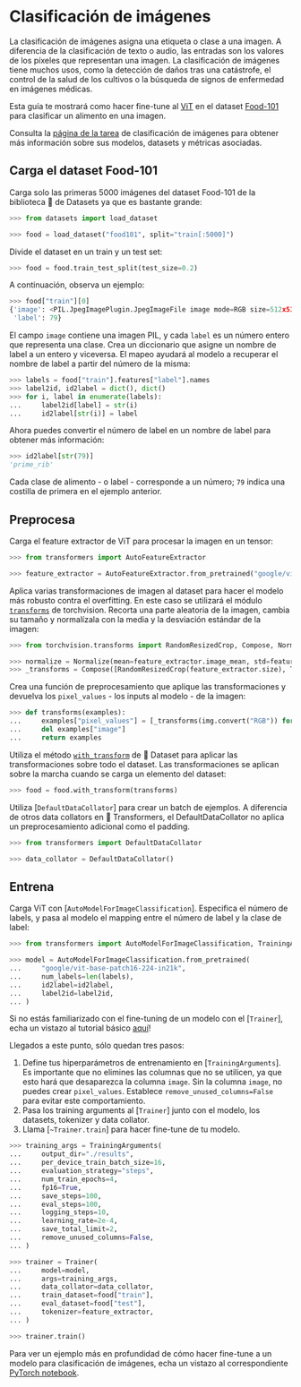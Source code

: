 <!--Copyright 2022 The HuggingFace Team. All rights reserved.

Licensed under the Apache License, Version 2.0 (the "License"); you may not use this file except in compliance with
the License. You may obtain a copy of the License at

http://www.apache.org/licenses/LICENSE-2.0

Unless required by applicable law or agreed to in writing, software distributed under the License is distributed on
an "AS IS" BASIS, WITHOUT WARRANTIES OR CONDITIONS OF ANY KIND, either express or implied. See the License for the
specific language governing permissions and limitations under the License.
-->

# Clasificación de imágenes

<Youtube id="tjAIM7BOYhw"/>

La clasificación de imágenes asigna una etiqueta o clase a una imagen. A diferencia de la clasificación de texto o audio, las entradas son los valores de los píxeles que representan una imagen. La clasificación de imágenes tiene muchos usos, como la detección de daños tras una catástrofe, el control de la salud de los cultivos o la búsqueda de signos de enfermedad en imágenes médicas.

Esta guía te mostrará como hacer fine-tune al [ViT](https://huggingface.co/docs/transformers/v4.16.2/en/model_doc/vit) en el dataset [Food-101](https://huggingface.co/datasets/food101) para clasificar un alimento en una imagen.

<Tip>

Consulta la [página de la tarea](https://huggingface.co/tasks/audio-classification) de clasificación de imágenes para obtener más información sobre sus modelos, datasets y métricas asociadas.

</Tip>

## Carga el dataset Food-101

Carga solo las primeras 5000 imágenes del dataset Food-101 de la biblioteca 🤗 de Datasets ya que es bastante grande:

```py
>>> from datasets import load_dataset

>>> food = load_dataset("food101", split="train[:5000]")
```

Divide el dataset en un train y un test set:

```py
>>> food = food.train_test_split(test_size=0.2)
```

A continuación, observa un ejemplo:

```py
>>> food["train"][0]
{'image': <PIL.JpegImagePlugin.JpegImageFile image mode=RGB size=512x512 at 0x7F52AFC8AC50>,
 'label': 79}
```

El campo `image` contiene una imagen PIL, y cada `label` es un número entero que representa una clase. Crea un diccionario que asigne un nombre de label a un entero y viceversa. El mapeo ayudará al modelo a recuperar el nombre de label a partir del número de la misma:

```py
>>> labels = food["train"].features["label"].names
>>> label2id, id2label = dict(), dict()
>>> for i, label in enumerate(labels):
...     label2id[label] = str(i)
...     id2label[str(i)] = label
```

Ahora puedes convertir el número de label en un nombre de label para obtener más información:

```py
>>> id2label[str(79)]
'prime_rib'
```

Cada clase de alimento - o label - corresponde a un número; `79` indica una costilla de primera en el ejemplo anterior.

## Preprocesa

Carga el feature extractor de ViT para procesar la imagen en un tensor:

```py
>>> from transformers import AutoFeatureExtractor

>>> feature_extractor = AutoFeatureExtractor.from_pretrained("google/vit-base-patch16-224-in21k")
```

Aplica varias transformaciones de imagen al dataset para hacer el modelo más robusto contra el overfitting. En este caso se utilizará el módulo [`transforms`](https://pytorch.org/vision/stable/transforms.html) de torchvision. Recorta una parte aleatoria de la imagen, cambia su tamaño y normalízala con la media y la desviación estándar de la imagen:

```py
>>> from torchvision.transforms import RandomResizedCrop, Compose, Normalize, ToTensor

>>> normalize = Normalize(mean=feature_extractor.image_mean, std=feature_extractor.image_std)
>>> _transforms = Compose([RandomResizedCrop(feature_extractor.size), ToTensor(), normalize])
```

Crea una función de preprocesamiento que aplique las transformaciones y devuelva los `pixel_values` - los inputs al modelo - de la imagen:

```py
>>> def transforms(examples):
...     examples["pixel_values"] = [_transforms(img.convert("RGB")) for img in examples["image"]]
...     del examples["image"]
...     return examples
```

Utiliza el método [`with_transform`](https://huggingface.co/docs/datasets/package_reference/main_classes.html?#datasets.Dataset.with_transform) de 🤗 Dataset para aplicar las transformaciones sobre todo el dataset. Las transformaciones se aplican sobre la marcha cuando se carga un elemento del dataset:

```py
>>> food = food.with_transform(transforms)
```

Utiliza [`DefaultDataCollator`] para crear un batch de ejemplos. A diferencia de otros data collators en 🤗 Transformers, el DefaultDataCollator no aplica un preprocesamiento adicional como el padding.

```py
>>> from transformers import DefaultDataCollator

>>> data_collator = DefaultDataCollator()
```

## Entrena
Carga ViT con [`AutoModelForImageClassification`]. Especifica el número de labels, y pasa al modelo el mapping entre el número de label y la clase de label:

```py
>>> from transformers import AutoModelForImageClassification, TrainingArguments, Trainer

>>> model = AutoModelForImageClassification.from_pretrained(
...     "google/vit-base-patch16-224-in21k",
...     num_labels=len(labels),
...     id2label=id2label,
...     label2id=label2id,
... )
```

<Tip>

Si no estás familiarizado con el fine-tuning de un modelo con el [`Trainer`], echa un vistazo al tutorial básico [aquí](../training#finetune-with-trainer)!

</Tip>

Llegados a este punto, sólo quedan tres pasos:

1. Define tus hiperparámetros de entrenamiento en [`TrainingArguments`]. Es importante que no elimines las columnas que no se utilicen, ya que esto hará que desaparezca la columna `image`. Sin la columna `image`, no puedes crear `pixel_values`. Establece `remove_unused_columns=False` para evitar este comportamiento.
2. Pasa los training arguments al [`Trainer`] junto con el modelo, los datasets, tokenizer y data collator.
3. Llama [`~Trainer.train`] para hacer fine-tune de tu modelo.

```py
>>> training_args = TrainingArguments(
...     output_dir="./results",
...     per_device_train_batch_size=16,
...     evaluation_strategy="steps",
...     num_train_epochs=4,
...     fp16=True,
...     save_steps=100,
...     eval_steps=100,
...     logging_steps=10,
...     learning_rate=2e-4,
...     save_total_limit=2,
...     remove_unused_columns=False,
... )

>>> trainer = Trainer(
...     model=model,
...     args=training_args,
...     data_collator=data_collator,
...     train_dataset=food["train"],
...     eval_dataset=food["test"],
...     tokenizer=feature_extractor,
... )

>>> trainer.train()
```

<Tip>

Para ver un ejemplo más en profundidad de cómo hacer fine-tune a un modelo para clasificación de imágenes, echa un vistazo al correspondiente [PyTorch notebook](https://colab.research.google.com/github/huggingface/notebooks/blob/main/examples/image_classification.ipynb).

</Tip>
